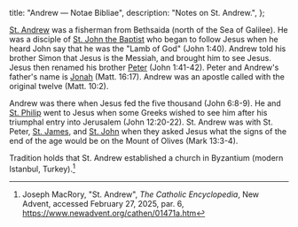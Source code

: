   title: "Andrew — Notae Bibliae",
  description: "Notes on St. Andrew.",
};

<Initial text="Andrew"/>

[St. Andrew](/glossary/names#peter) was a fisherman from Bethsaida (north of the Sea of Galilee). He was a disciple of [St. John the Baptist](/people/saints/prophets/john-the-baptist) who began to follow Jesus when he heard John say that he was the "Lamb of God" (John 1:40). Andrew told his brother Simon that Jesus is the Messiah, and brought him to see Jesus. Jesus then renamed his brother [Peter](/people/saints/apostles/peter) (John 1:41-42). Peter and Andrew's father's name is [Jonah](/glossary/names#jonah) (Matt. 16:17). Andrew was an apostle called with the original twelve (Matt. 10:2).

Andrew was there when Jesus fed the five thousand (John 6:8-9). He and [St. Philip](/people/saints/apostles/philip) went to Jesus when some Greeks wished to see him after his triumphal entry into Jerusalem (John 12:20-22). St. Andrew was with St. Peter, [St. James](/people/saints/apostles/james), and [St. John](/people/saints/apostles/john) when they asked Jesus what the signs of the end of the age would be on the Mount of Olives (Mark 13:3-4).

Tradition holds that St. Andrew established a church in Byzantium (modern Istanbul, Turkey).[^1]

[^1]: Joseph MacRory, "St. Andrew", *The Catholic Encyclopedia*, New Advent, accessed February 27, 2025, par. 6, https://www.newadvent.org/cathen/01471a.htm
